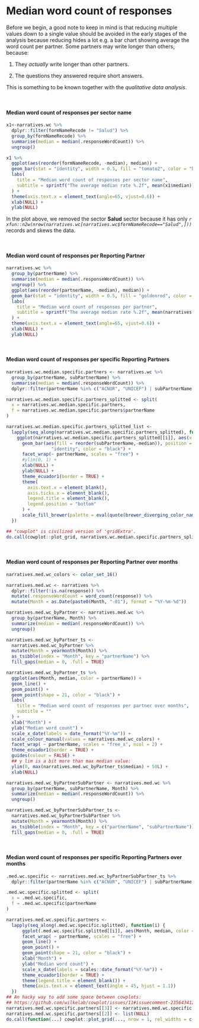 # Median word count of responses {-}

Before we begin, a good note to keep in mind is that reducing multiple values
down to a single value should be avoided in the early stages of the analysis
because reducing hides a lot e.g. a bar chart showing average the word count per
partner. Some partners may write longer than others, because:

1. They *actually* write longer than other partners.

2. The questions they answered require short answers.

This is something to be known together with the *qualitative data analysis*.

<br>

#### Median word count of responses per sector name {-}

```r
x1<-narratives.wc %>% 
  dplyr::filter(formNameRecode != "Salud") %>% 
  group_by(formNameRecode) %>% 
  summarise(median = median(.responseWordCount)) %>% 
  ungroup()

x1 %>%   
  ggplot(aes(reorder(formNameRecode, -median), median)) +
  geom_bar(stat = "identity", width = 0.5, fill = "tomato2", color = "black") + 
  labs(
    title = "Median word count of responses per sector name",
    subtitle = sprintf("The average median rate %.2f", mean(x1$median))
  ) +
  theme(axis.text.x = element_text(angle=65, vjust=0.6)) +
  xlab(NULL) +
  ylab(NULL)
```

In the plot above, we removed the sector **Salud** sector because it has only 
*`r xfun::n2w(nrow(narratives.wc[narratives.wc$formNameRecode=="Salud",]))`* 
records and skews the data.

<br>

#### Median word count of responses per Reporting Partner {-}

```r
narratives.wc %>% 
  group_by(partnerName) %>% 
  summarise(median = median(.responseWordCount)) %>% 
  ungroup() %>% 
  ggplot(aes(reorder(partnerName, -median), median)) +
  geom_bar(stat = "identity", width = 0.5, fill = "goldenrod", color = "black") + 
  labs(
    title = "Median word count of responses per partner",
    subtitle = sprintf("The average median rate %.2f", mean(narratives.wc$.responseWordCount))
  ) +
  theme(axis.text.x = element_text(angle=65, vjust=0.6)) +
  xlab(NULL) +
  ylab(NULL)
```

<br>

#### Median word count of responses per specific Reporting Partners {-}

```r
narratives.wc.median.specific.partners <- narratives.wc %>% 
  group_by(partnerName, subPartnerName) %>% 
  summarise(median = median(.responseWordCount)) %>% 
  dplyr::filter(partnerName %in% c("ACNUR", "UNICEF") | subPartnerName %in% "HIAS")

narratives.wc.median.specific.partners_splitted <- split(
  x = narratives.wc.median.specific.partners, 
  f = narratives.wc.median.specific.partners$partnerName
)

narratives.wc.median.specific.partners_splitted_list <- 
  lapply(seq_along(narratives.wc.median.specific.partners_splitted), function(i) {
    ggplot(narratives.wc.median.specific.partners_splitted[[i]], aes(x = partnerName, y = median)) +
      geom_bar(aes(fill = reorder(subPartnerName,-median)), position = "dodge", stat =
                 "identity", color = "black") +
      facet_wrap(~ partnerName, scales = "free") +
      #ylim(0, 1) + 
      xlab(NULL) +
      ylab(NULL) +
      theme_ecuador1(border = TRUE) +
      theme(
        axis.text.x = element_blank(),
        axis.ticks.x = element_blank(),
        legend.title = element_blank(),
        legend.position = "bottom"
      ) +
      scale_fill_brewer(palette = eval(quote(brewer_diverging_color_names()[i])))
  })

## "cowplot" is civilized version of 'gridExtra'.
do.call(cowplot::plot_grid, narratives.wc.median.specific.partners_splitted_list)
```

<br>

#### Median word count of responses per Reporting Partner over months {-}

```r
narratives.med.wc_colors <- color_set_16()

narratives.med.wc <- narratives %>% 
  dplyr::filter(!is.na(response)) %>% 
  mutate(.responseWordCount = word_count(response)) %>%
  mutate(Month = as.Date(paste0(Month, "-01"), format = "%Y-%m-%d"))
```

```r
narratives.med.wc_byPartner <- narratives.med.wc %>% 
  group_by(partnerName, Month) %>%
  summarize(median = median(.responseWordCount)) %>% 
  ungroup()

narratives.med.wc_byPartner_ts <-
  narratives.med.wc_byPartner %>%
  mutate(Month = yearmonth(Month)) %>% 
  as_tsibble(index = "Month", key = "partnerName") %>% 
  fill_gaps(median = 0, .full = TRUE)
```

```r
narratives.med.wc_byPartner_ts %>%
  ggplot(aes(Month, median, color = partnerName)) +
  geom_line() +
  geom_point() +
  geom_point(shape = 21, color = "black") +
  labs(
    title = "Median word count of responses per partner over months",
    subtitle = ""
  ) +
  xlab("Month") +
  ylab("Median word count") +
  scale_x_date(labels = date_format("%Y-%m")) +
  scale_colour_manual(values = narratives.med.wc_colors) +
  facet_wrap( ~ partnerName, scales = "free_x", ncol = 2) +
  theme_ecuador1(border = TRUE) +
  guides(colour = FALSE) +
  ## y lim is a bit more than max median value:
  ylim(0, max(narratives.med.wc_byPartner_ts$median) + 50L) +
  xlab(NULL)
```

```r
narratives.med.wc_byPartnerSubPartner <- narratives.med.wc %>% 
  group_by(partnerName, subPartnerName, Month) %>%
  summarize(median = median(.responseWordCount)) %>% 
  ungroup()

narratives.med.wc_byPartnerSubPartner_ts <-
  narratives.med.wc_byPartnerSubPartner %>%
  mutate(Month = yearmonth(Month)) %>% 
  as_tsibble(index = "Month", key = c("partnerName", "subPartnerName")) %>% 
  fill_gaps(median = 0, .full = TRUE)
```

<br>

#### Median word count of responses per specific Reporting Partners over months {-}

```r
.med.wc.specific <- narratives.med.wc_byPartnerSubPartner_ts %>% 
  dplyr::filter(partnerName %in% c("ACNUR", "UNICEF") | subPartnerName %in% "HIAS")

.med.wc.specific.splitted <- split(
  x = .med.wc.specific,
  f = .med.wc.specific$partnerName
)

narratives.med.wc.specific.partners <- 
  lapply(seq_along(.med.wc.specific.splitted), function(i) {
      ggplot(.med.wc.specific.splitted[[i]], aes(Month, median, color = subPartnerName)) +
      facet_wrap( ~ partnerName, scales = "free") +
      geom_line() +
      geom_point() +
      geom_point(shape = 21, color = "black") +
      xlab("Month") +
      ylab("Median word count") +
      scale_x_date(labels = scales::date_format("%Y-%m")) +
      theme_ecuador1(border = TRUE) +
      theme(legend.title = element_blank()) +
      theme(axis.text.x = element_text(angle = 45, hjust = 1.1))
  })
## An hacky way to add some space between cowplots:
## https://github.com/wilkelab/cowplot/issues/11#issuecomment-235643412
narratives.med.wc.specific.partners[[3]] <- narratives.med.wc.specific.partners[[2]]
narratives.med.wc.specific.partners[[2]] <- list(NULL)
do.call(function(...) cowplot::plot_grid(..., nrow = 1, rel_widths = c(1, 0.1, 1)), narratives.med.wc.specific.partners)
```

